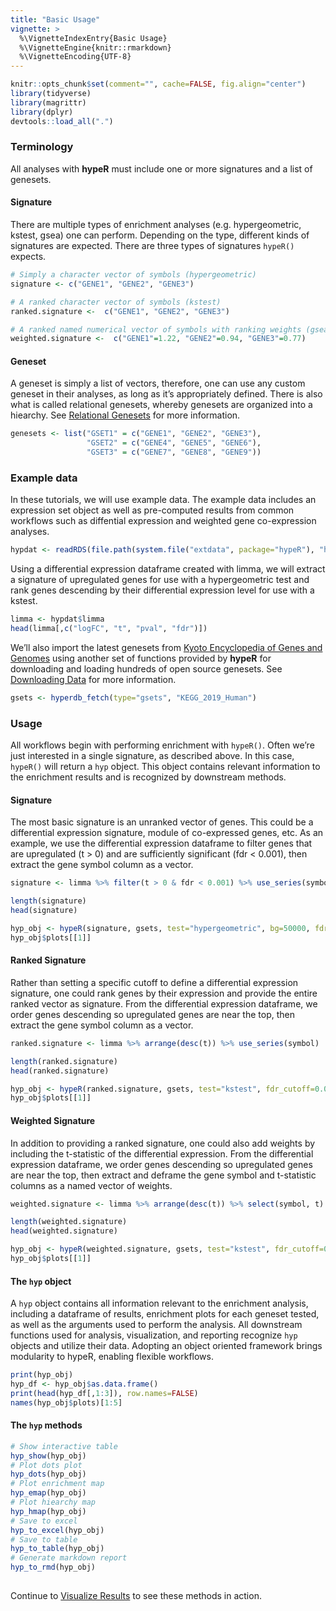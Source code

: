 ```yaml
---
title: "Basic Usage"
vignette: >
  %\VignetteIndexEntry{Basic Usage}
  %\VignetteEngine{knitr::rmarkdown}
  %\VignetteEncoding{UTF-8}
---
```


```r
knitr::opts_chunk$set(comment="", cache=FALSE, fig.align="center")
library(tidyverse)
library(magrittr)
library(dplyr)
devtools::load_all(".")
```

### Terminology

All analyses with __hypeR__ must include one or more signatures and a list of genesets.

#### Signature
There are multiple types of enrichment analyses (e.g. hypergeometric, kstest, gsea) one can perform. Depending on the type, different kinds of signatures are expected. There are three types of signatures `hypeR()` expects.
```r

# Simply a character vector of symbols (hypergeometric)
signature <- c("GENE1", "GENE2", "GENE3")

# A ranked character vector of symbols (kstest)
ranked.signature <-  c("GENE1", "GENE2", "GENE3")

# A ranked named numerical vector of symbols with ranking weights (gsea)
weighted.signature <-  c("GENE1"=1.22, "GENE2"=0.94, "GENE3"=0.77)

```

#### Geneset
A geneset is simply a list of vectors, therefore, one can use any custom geneset in their analyses, as long as it's appropriately defined. There is also what is called relational genesets, whereby genesets are organized into a hiearchy. See [Relational Genesets](https://montilab.github.io/hypeR-docs/articles/docs/visualize.html) for more information.
```r

genesets <- list("GSET1" = c("GENE1", "GENE2", "GENE3"),
                 "GSET2" = c("GENE4", "GENE5", "GENE6"),
                 "GSET3" = c("GENE7", "GENE8", "GENE9"))

```

### Example data
In these tutorials, we will use example data. The example data includes an expression set object as well as pre-computed results from common workflows such as diffential expression and weighted gene co-expression analyses. 
```r

hypdat <- readRDS(file.path(system.file("extdata", package="hypeR"), "hypdat.rds"))

```

Using a differential expression dataframe created with limma, we will extract a signature of upregulated genes for use with a hypergeometric test and rank genes descending by their differential expression level for use with a kstest.

```r

limma <- hypdat$limma
head(limma[,c("logFC", "t", "pval", "fdr")])

```

We'll also import the latest genesets from [Kyoto Encyclopedia of Genes and Genomes](https://www.kegg.jp) using another set of functions provided by __hypeR__ for downloading and loading hundreds of open source genesets. See [Downloading Data](https://montilab.github.io/hypeR-docs/articles/docs/data.html) for more information.

```r

gsets <- hyperdb_fetch(type="gsets", "KEGG_2019_Human")

```

### Usage
All workflows begin with performing enrichment with `hypeR()`. Often we're just interested in a single signature, as described above. In this case, `hypeR()` will return a `hyp` object. This object contains relevant information to the enrichment results and is recognized by downstream methods.

#### Signature
The most basic signature is an unranked vector of genes. This could be a differential expression signature, module of co-expressed genes, etc. As an example, we use the differential expression dataframe to filter genes that are upregulated (t > 0) and are sufficiently significant (fdr < 0.001), then extract the gene symbol column as a vector.

```r

signature <- limma %>% filter(t > 0 & fdr < 0.001) %>% use_series(symbol)

```

```r

length(signature)
head(signature)

```

```r

hyp_obj <- hypeR(signature, gsets, test="hypergeometric", bg=50000, fdr_cutoff=0.01, do_plots=TRUE)
hyp_obj$plots[[1]]

```

#### Ranked Signature
Rather than setting a specific cutoff to define a differential expression signature, one could rank genes by their expression and provide the entire ranked vector as signature. From the differential expression dataframe, we order genes descending so upregulated genes are near the top, then extract the gene symbol column as a vector.

```r

ranked.signature <- limma %>% arrange(desc(t)) %>% use_series(symbol)

```

```r

length(ranked.signature)
head(ranked.signature)

```

```r

hyp_obj <- hypeR(ranked.signature, gsets, test="kstest", fdr_cutoff=0.05, do_plots=TRUE)
hyp_obj$plots[[1]]

```

#### Weighted Signature
In addition to providing a ranked signature, one could also add weights by including the t-statistic of the differential expression. From the differential expression dataframe, we order genes descending so upregulated genes are near the top, then extract and deframe the gene symbol and t-statistic columns as a named vector of weights.

```r

weighted.signature <- limma %>% arrange(desc(t)) %>% select(symbol, t) %>% deframe()

```

```r

length(weighted.signature)
head(weighted.signature)

```

```r

hyp_obj <- hypeR(weighted.signature, gsets, test="kstest", fdr_cutoff=0.05, do_plots=TRUE)
hyp_obj$plots[[1]]

```

#### The `hyp` object
A `hyp` object contains all information relevant to the enrichment analysis, including a dataframe of results, enrichment plots for each geneset tested, as well as the arguments used to perform the analysis. All downstream functions used for analysis, visualization, and reporting recognize `hyp` objects and utilize their data. Adopting an object oriented framework brings modularity to hypeR, enabling flexible workflows.
```r

print(hyp_obj)
hyp_df <- hyp_obj$as.data.frame()
print(head(hyp_df[,1:3]), row.names=FALSE)
names(hyp_obj$plots)[1:5]

```

#### The `hyp` methods
```r

# Show interactive table
hyp_show(hyp_obj)
# Plot dots plot
hyp_dots(hyp_obj)
# Plot enrichment map
hyp_emap(hyp_obj)
# Plot hiearchy map
hyp_hmap(hyp_obj)
# Save to excel
hyp_to_excel(hyp_obj)
# Save to table
hyp_to_table(hyp_obj)
# Generate markdown report
hyp_to_rmd(hyp_obj)
           
```

Continue to [Visualize Results](https://montilab.github.io/hypeR-docs/articles/docs/visualize.html) to see these methods in action.